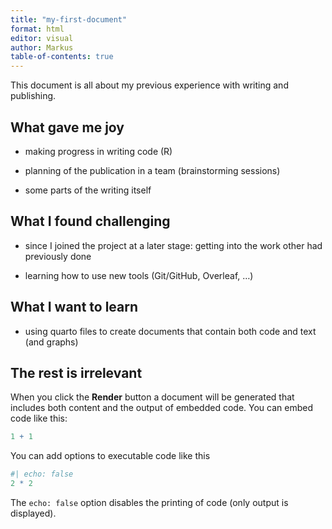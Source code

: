 ```yaml
---
title: "my-first-document"
format: html
editor: visual
author: Markus
table-of-contents: true
---
```


This document is all about my previous experience with writing and publishing.

## What gave me joy

-   making progress in writing code (R)

-   planning of the publication in a team (brainstorming sessions)

-   some parts of the writing itself

## What I found challenging

-   since I joined the project at a later stage: getting into the work other had previously done

-   learning how to use new tools (Git/GitHub, Overleaf, ...)

## What I want to learn

-   using quarto files to create documents that contain both code and text (and graphs)

## The rest is irrelevant

When you click the **Render** button a document will be generated that includes both content and the output of embedded code. You can embed code like this:

```r
1 + 1
```

You can add options to executable code like this

```r
#| echo: false
2 * 2
```

The `echo: false` option disables the printing of code (only output is displayed).
